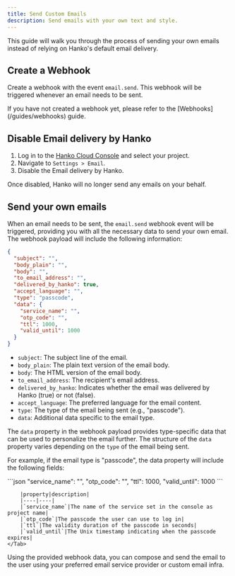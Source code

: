```yaml
---
title: Send Custom Emails
description: Send emails with your own text and style.
---
```


This guide will walk you through the process of sending your own emails instead of relying on Hanko's default email delivery.

## Create a Webhook

Create a webhook with the event `email.send`. This webhook will be triggered whenever an email needs to be sent.

<Note>
  If you have not created a webhook yet, please refer to the
  [Webhooks](/guides/webhooks) guide.
</Note>

## Disable Email delivery by Hanko

1. Log in to the [Hanko Cloud Console](https://cloud.hanko.io) and select your project.
2. Navigate to `Settings > Email`.
3. Disable the Email delivery by Hanko.

Once disabled, Hanko will no longer send any emails on your behalf.

## Send your own emails

When an email needs to be sent, the `email.send` webhook event will be triggered, providing you with all the necessary data to send your own email. The webhook payload will include the following information:

```json
{
  "subject": "",
  "body_plain": "",
  "body": "",
  "to_email_address": "",
  "delivered_by_hanko": true,
  "accept_language": "",
  "type": "passcode",
  "data": {
    "service_name": "",
    "otp_code": "",
    "ttl": 1000,
    "valid_until": 1000
  }
}
```

* `subject`: The subject line of the email.
* `body_plain`: The plain text version of the email body.
* `body`: The HTML version of the email body.
* `to_email_address`: The recipient's email address.
* `delivered_by_hanko`: Indicates whether the email was delivered by Hanko (true) or not (false).
* `accept_language`: The preferred language for the email content.
* `type`: The type of the email being sent (e.g., "passcode").
* `data`: Additional data specific to the email type.

The `data` property in the webhook payload provides type-specific data that can be used to personalize the email further. The structure of the `data` property varies depending on the `type` of the email being sent.

For example, if the email type is "passcode", the data property will include the following fields:

<Tabs>
    <Tab title="passcode">
        ```json
        "service_name": "",
        "otp_code": "",
        "ttl": 1000,
        "valid_until": 1000
        ```

        |property|description|
        |----|----|
        |`service_name`|The name of the service set in the console as project name|
        |`otp_code`|The passcode the user can use to log in|
        |`ttl`|The validity duration of the passcode in seconds|
        |`valid_until`|The Unix timestamp indicating when the passcode expires|
    </Tab>
</Tabs>

Using the provided webhook data, you can compose and send the email to the user using your preferred email service provider or custom email infra.
